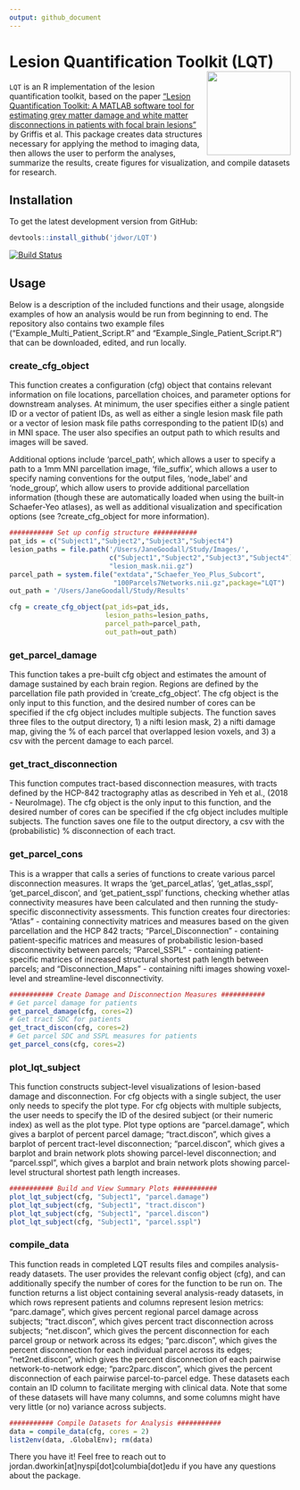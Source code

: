 ```yaml
---
output: github_document
---
```


<!-- README.md is generated from README.Rmd. Please edit that file -->
# Lesion Quantification Toolkit (LQT) <img src="icon256.png" height="150px" width="150px" align="right" />

`LQT` is an R implementation of the lesion quantification toolkit, based on the paper ["Lesion Quantification Toolkit: A MATLAB software tool for estimating grey matter damage and white matter disconnections in patients with focal brain lesions"](https://www.sciencedirect.com/science/article/pii/S2213158221000838) by Griffis et al. This package creates data structures necessary for applying the method to imaging data, then allows the user to perform the analyses, summarize the results, create figures for visualization, and compile datasets for research.

## Installation

To get the latest development version from GitHub:

```r
devtools::install_github('jdwor/LQT')
```

[![Build Status](https://travis-ci.com/jdwor/LQT.svg?token=rLYL5VRxjrkzYHqLNKBX&branch=master)](https://travis-ci.com/jdwor/LQT)

## Usage

Below is a description of the included functions and their usage, alongside examples of how an analysis would be run from beginning to end. The repository also contains two example files ("Example_Multi_Patient_Script.R" and "Example_Single_Patient_Script.R") that can be downloaded, edited, and run locally.

### create_cfg_object

This function creates a configuration (cfg) object that contains relevant information on file locations, parcellation choices, and parameter options for downstream analyses. At minimum, the user specifies either a single patient ID or a vector of patient IDs, as well as either a single lesion mask file path or a vector of lesion mask file paths corresponding to the patient ID(s) and in MNI space. The user also specifies an output path to which results and images will be saved.

Additional options include 'parcel_path', which allows a user to specify a path to a 1mm MNI parcellation image, 'file_suffix', which allows a user to specify naming conventions for the output files, 'node_label' and 'node_group', which allow users to provide additional parcellation information (though these are automatically loaded when using the built-in Schaefer-Yeo atlases), as well as additional visualization and specification options (see ?create_cfg_object for more information).

```r
########### Set up config structure ###########
pat_ids = c("Subject1","Subject2","Subject3","Subject4")
lesion_paths = file.path('/Users/JaneGoodall/Study/Images/',
                         c("Subject1","Subject2","Subject3","Subject4"),
                         "lesion_mask.nii.gz")
parcel_path = system.file("extdata","Schaefer_Yeo_Plus_Subcort",
                          "100Parcels7Networks.nii.gz",package="LQT")
out_path = '/Users/JaneGoodall/Study/Results'

cfg = create_cfg_object(pat_ids=pat_ids,
                        lesion_paths=lesion_paths,
                        parcel_path=parcel_path,
                        out_path=out_path)
```

### get_parcel_damage

This function takes a pre-built cfg object and estimates the amount of damage sustained by each brain region. Regions are defined by the parcellation file path provided in 'create_cfg_object'. The cfg object is the only input to this function, and the desired number of cores can be specified if the cfg object includes multiple subjects. The function saves three files to the output directory, 1) a nifti lesion mask, 2) a nifti damage map, giving the % of each parcel that overlapped lesion voxels, and 3) a csv with the percent damage to each parcel.

### get_tract_disconnection

This function computes tract-based disconnection measures, with tracts defined by the HCP-842 tractography atlas as described in Yeh et al., (2018 - NeuroImage). The cfg object is the only input to this function, and the desired number of cores can be specified if the cfg object includes multiple subjects. The function saves one file to the output directory, a csv with the (probabilistic) % disconnection of each tract.

### get_parcel_cons

This is a wrapper that calls a series of functions to create various parcel disconnection measures. It wraps the 'get_parcel_atlas', 'get_atlas_sspl', 'get_parcel_discon', and 'get_patient_sspl' functions, checking whether atlas connectivity measures have been calculated and then running the study-specific disconnectivity assessments. This function creates four directories: "Atlas" - containing connectivity matrices and measures based on the given parcellation and the HCP 842 tracts; "Parcel_Disconnection" - containing patient-specific matrices and measures of probabilistic lesion-based disconnectivity between parcels; "Parcel_SSPL" - containing patient-specific matrices of increased structural shortest path length between parcels; and "Disconnection_Maps" - containing nifti images showing voxel-level and streamline-level disconnectivity.

```r
########### Create Damage and Disconnection Measures ###########
# Get parcel damage for patients
get_parcel_damage(cfg, cores=2)
# Get tract SDC for patients
get_tract_discon(cfg, cores=2)
# Get parcel SDC and SSPL measures for patients
get_parcel_cons(cfg, cores=2)
```

### plot_lqt_subject 

This function constructs subject-level visualizations of lesion-based damage and disconnection. For cfg objects with a single subject, the user only needs to specify the plot type. For cfg objects with multiple subjects, the user needs to specify the ID of the desired subject (or their numeric index) as well as the plot type. Plot type options are "parcel.damage", which gives a barplot of percent parcel damage; "tract.discon", which gives a barplot of percent tract-level disconnection; "parcel.discon", which gives a barplot and brain network plots showing parcel-level disconnection; and "parcel.sspl", which gives a barplot and brain network plots showing parcel-level structural shortest path length increases.

```r
########### Build and View Summary Plots ###########
plot_lqt_subject(cfg, "Subject1", "parcel.damage")
plot_lqt_subject(cfg, "Subject1", "tract.discon")
plot_lqt_subject(cfg, "Subject1", "parcel.discon")
plot_lqt_subject(cfg, "Subject1", "parcel.sspl")
```

### compile_data 

This function reads in completed LQT results files and compiles analysis-ready datasets. The user provides the relevant config object (cfg), and can additionally specify the number of cores for the function to be run on. The function returns a list object containing several analysis-ready datasets, in which rows represent patients and columns represent lesion metrics: "parc.damage", which gives percent regional parcel damage across subjects; "tract.discon", which gives percent tract disconnection across subjects; "net.discon", which gives the percent disconnection for each parcel group or network across its edges; "parc.discon", which gives the percent disconnection for each individual parcel across its edges; "net2net.discon", which gives the percent disconnection of each pairwise network-to-network edge; "parc2parc.discon", which gives the percent disconnection of each pairwise parcel-to-parcel edge. These datasets each contain an ID column to facilitate merging with clinical data. Note that some of these datasets will have many columns, and some columns might have very little (or no) variance across subjects.

```r
########### Compile Datasets for Analysis ###########
data = compile_data(cfg, cores = 2)
list2env(data, .GlobalEnv); rm(data)
```

There you have it! Feel free to reach out to jordan.dworkin[at]nyspi[dot]columbia[dot]edu if you have any questions about the package.
